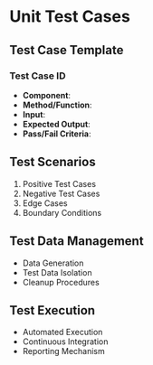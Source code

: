 # Unit Test Cases

## Test Case Template
### Test Case ID
- **Component**:
- **Method/Function**:
- **Input**:
- **Expected Output**:
- **Pass/Fail Criteria**:

## Test Scenarios
1. Positive Test Cases
2. Negative Test Cases
3. Edge Cases
4. Boundary Conditions

## Test Data Management
- Data Generation
- Test Data Isolation
- Cleanup Procedures

## Test Execution
- Automated Execution
- Continuous Integration
- Reporting Mechanism
